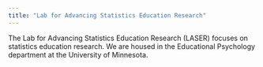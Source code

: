 ```yaml
---
title: "Lab for Advancing Statistics Education Research"
---
```


The Lab for Advancing Statistics Education Research (LASER) focuses on statistics education research. We are housed in the Educational Psychology department at the University of Minnesota.

